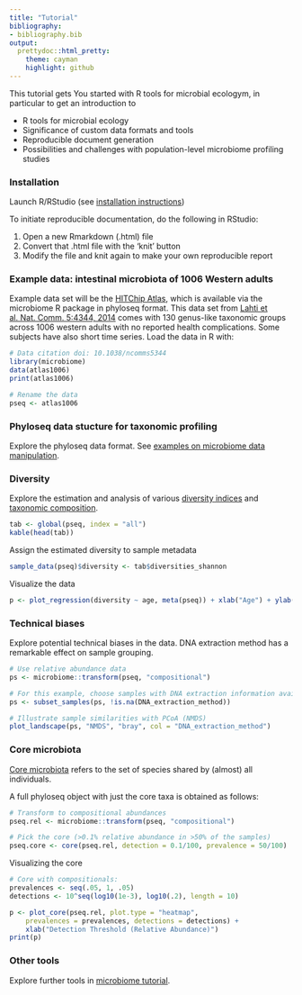 ```yaml
---
title: "Tutorial"
bibliography: 
- bibliography.bib
output: 
  prettydoc::html_pretty:
    theme: cayman
    highlight: github
---
```

<!--
  %\VignetteEngine{knitr::rmarkdown}
  %\VignetteIndexEntry{microbiome tutorial - Installation}
  %\usepackage[utf8]{inputenc}
  %\VignetteEncoding{UTF-8}  
-->


This tutorial gets You started with R tools for microbial ecologym, in particular to get an introduction to

 * R tools for microbial ecology
 * Significance of custom data formats and tools
 * Reproducible document generation 
 * Possibilities and challenges with population-level microbiome profiling studies
 

### Installation

Launch R/RStudio (see [installation instructions](http://microbiome.github.io/microbiome/Installation.html))

To initiate reproducible documentation, do the following in RStudio:

 1. Open a new Rmarkdown (.html) file 
 1. Convert that .html file with the 'knit' button
 1. Modify the file and knit again to make your own reproducible report


### Example data: intestinal microbiota of 1006 Western adults

Example data set will be the [HITChip Atlas](Atlas.html), which is available via the microbiome R package in phyloseq format. This data set from [Lahti et al. Nat. Comm. 5:4344, 2014](http://www.nature.com/ncomms/2014/140708/ncomms5344/full/ncomms5344.html) comes with 130 genus-like taxonomic groups across 1006 western adults with no reported health complications. Some subjects have also short time series. Load the data in R with:

```r
# Data citation doi: 10.1038/ncomms5344
library(microbiome)
data(atlas1006) 
print(atlas1006)

# Rename the data
pseq <- atlas1006
```

### Phyloseq data stucture for taxonomic profiling

Explore the phyloseq data format. See [examples on microbiome data manipulation](Preprocessing.html).


### Diversity

Explore the estimation and analysis of various [diversity indices](Diversity.html) and [taxonomic composition](Composition.html).

```r
tab <- global(pseq, index = "all")
kable(head(tab))
```

Assign the estimated diversity to sample metadata
```r
sample_data(pseq)$diversity <- tab$diversities_shannon
```

Visualize the data

```r
p <- plot_regression(diversity ~ age, meta(pseq)) + xlab("Age") + ylab("Diversity")
```


### Technical biases

Explore potential technical biases in the data. DNA extraction method has a remarkable effect on sample grouping.

```r
# Use relative abundance data
ps <- microbiome::transform(pseq, "compositional")

# For this example, choose samples with DNA extraction information available
ps <- subset_samples(ps, !is.na(DNA_extraction_method))

# Illustrate sample similarities with PCoA (NMDS)
plot_landscape(ps, "NMDS", "bray", col = "DNA_extraction_method")
```


### Core microbiota

[Core microbiota](Core.html) refers to the set of species shared by (almost) all individuals.


A full phyloseq object with just the core taxa is obtained as follows:

```r
# Transform to compositional abundances
pseq.rel <- microbiome::transform(pseq, "compositional")

# Pick the core (>0.1% relative abundance in >50% of the samples)
pseq.core <- core(pseq.rel, detection = 0.1/100, prevalence = 50/100)
```

Visualizing the core

```r
# Core with compositionals:
prevalences <- seq(.05, 1, .05)
detections <- 10^seq(log10(1e-3), log10(.2), length = 10)

p <- plot_core(pseq.rel, plot.type = "heatmap",
    prevalences = prevalences, detections = detections) +
    xlab("Detection Threshold (Relative Abundance)")
print(p)    
```


### Other tools

Explore further tools in [microbiome tutorial](http://microbiome.github.io/microbiome/).


